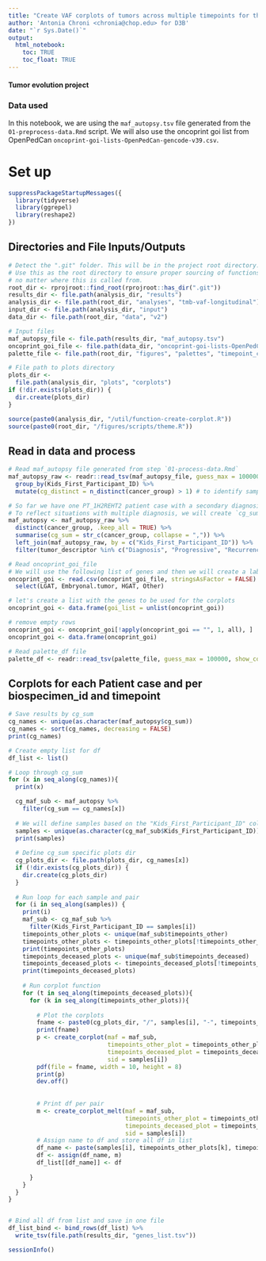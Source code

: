 ```yaml
---
title: "Create VAF corplots of tumors across multiple timepoints for thr autopsy samples in the PBTA Cohort"
author: 'Antonia Chroni <chronia@chop.edu> for D3B'
date: "`r Sys.Date()`"
output:
  html_notebook:
    toc: TRUE
    toc_float: TRUE
---
```


#### Tumor evolution project 

### Data used 
In this notebook, we are using the `maf_autopsy.tsv` file generated from the `01-preprocess-data.Rmd` script.
We will also use the oncoprint goi list from OpenPedCan `oncoprint-goi-lists-OpenPedCan-gencode-v39.csv`.

# Set up

```r
suppressPackageStartupMessages({
  library(tidyverse)
  library(ggrepel)
  library(reshape2)
})
```

## Directories and File Inputs/Outputs

```r
# Detect the ".git" folder. This will be in the project root directory.
# Use this as the root directory to ensure proper sourcing of functions
# no matter where this is called from.
root_dir <- rprojroot::find_root(rprojroot::has_dir(".git"))
results_dir <- file.path(analysis_dir, "results")
analysis_dir <- file.path(root_dir, "analyses", "tmb-vaf-longitudinal") 
input_dir <- file.path(analysis_dir, "input")
data_dir <- file.path(root_dir, "data", "v2")

# Input files
maf_autopsy_file <- file.path(results_dir, "maf_autopsy.tsv")
oncoprint_goi_file <- file.path(data_dir, "oncoprint-goi-lists-OpenPedCan-gencode-v39.csv")
palette_file <- file.path(root_dir, "figures", "palettes", "timepoint_color_palette.tsv")

# File path to plots directory
plots_dir <-
  file.path(analysis_dir, "plots", "corplots")
if (!dir.exists(plots_dir)) {
  dir.create(plots_dir)
}

source(paste0(analysis_dir, "/util/function-create-corplot.R"))
source(paste0(root_dir, "/figures/scripts/theme.R"))
```

## Read in data and process
```r
# Read maf_autopsy file generated from step `01-process-data.Rmd`
maf_autopsy_raw <- readr::read_tsv(maf_autopsy_file, guess_max = 100000, show_col_types = FALSE) %>% 
  group_by(Kids_First_Participant_ID) %>% 
  mutate(cg_distinct = n_distinct(cancer_group) > 1) # to identify samples with different diagnosis across timepoints

# So far we have one PT_1H2REHT2 patient case with a secondary diagnosis in one of the progressive samples
# To reflect situations with multiple diagnosis, we will create `cg_sum column`
maf_autopsy <- maf_autopsy_raw %>% 
  distinct(cancer_group, .keep_all = TRUE) %>% 
  summarise(cg_sum = str_c(cancer_group, collapse = ",")) %>%
  left_join(maf_autopsy_raw, by = c("Kids_First_Participant_ID")) %>% 
  filter(tumor_descriptor %in% c("Diagnosis", "Progressive", "Recurrence", "Deceased"))

# Read oncoprint_goi_file
# We will use the following list of genes and then we will create a label to select the ones for the corplots.
oncoprint_goi <- read.csv(oncoprint_goi_file, stringsAsFactor = FALSE) %>%
  select(LGAT, Embryonal.tumor, HGAT, Other) 

# let's create a list with the genes to be used for the corplots
oncoprint_goi <- data.frame(goi_list = unlist(oncoprint_goi)) 

# remove empty rows
oncoprint_goi <- oncoprint_goi[!apply(oncoprint_goi == "", 1, all), ] 
oncoprint_goi <- data.frame(oncoprint_goi)

# Read palette_df file
palette_df <- readr::read_tsv(palette_file, guess_max = 100000, show_col_types = FALSE)
```

## Corplots for each Patient case and per biospecimen_id and timepoint

```r
# Save results by cg_sum
cg_names <- unique(as.character(maf_autopsy$cg_sum))
cg_names <- sort(cg_names, decreasing = FALSE)
print(cg_names)

# Create empty list for df
df_list <- list() 

# Loop through cg_sum
for (x in seq_along(cg_names)){
  print(x)

  cg_maf_sub <- maf_autopsy %>%
    filter(cg_sum == cg_names[x])
 
  # We will define samples based on the "Kids_First_Participant_ID" column 
  samples <- unique(as.character(cg_maf_sub$Kids_First_Participant_ID))
  print(samples)
    
  # Define cg_sum specific plots dir
  cg_plots_dir <- file.path(plots_dir, cg_names[x])
  if (!dir.exists(cg_plots_dir)) {
    dir.create(cg_plots_dir)
  }
  
  # Run loop for each sample and pair
  for (i in seq_along(samples)) {
    print(i)
    maf_sub <- cg_maf_sub %>%
      filter(Kids_First_Participant_ID == samples[i])
    timepoints_other_plots <- unique(maf_sub$timepoints_other)
    timepoints_other_plots <- timepoints_other_plots[!timepoints_other_plots == "4"]
    print(timepoints_other_plots)
    timepoints_deceased_plots <- unique(maf_sub$timepoints_deceased)
    timepoints_deceased_plots <- timepoints_deceased_plots[!timepoints_deceased_plots %in% c("1", "2", "3")]
    print(timepoints_deceased_plots)
  
    # Run corplot function
    for (t in seq_along(timepoints_deceased_plots)){
      for (k in seq_along(timepoints_other_plots)){
        
        # Plot the corplots
        fname <- paste0(cg_plots_dir, "/", samples[i], "-", timepoints_other_plots[k], "-vs-", timepoints_deceased_plots[t], "-vaf-corplot.pdf")
        print(fname)
        p <- create_corplot(maf = maf_sub,
                            timepoints_other_plot = timepoints_other_plots[k],
                            timepoints_deceased_plot = timepoints_deceased_plots[t],
                            sid = samples[i])
        pdf(file = fname, width = 10, height = 8)
        print(p)
        dev.off()
        
        
        # Print df per pair
        m <- create_corplot_melt(maf = maf_sub,
                                 timepoints_other_plot = timepoints_other_plots[k],
                                 timepoints_deceased_plot = timepoints_deceased_plots[t],
                                 sid = samples[i])
        # Assign name to df and store all df in list
        df_name <- paste(samples[i], timepoints_other_plots[k], timepoints_deceased_plots[t], sep = "-")
        df <- assign(df_name, m)
        df_list[[df_name]] <- df
       
      }
    }
  }  
}


# Bind all df from list and save in one file
df_list_bind <- bind_rows(df_list) %>% 
  write_tsv(file.path(results_dir, "genes_list.tsv"))
```

```r
sessionInfo()
```

